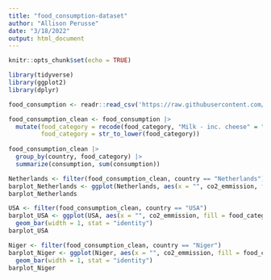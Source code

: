 ```yaml
---
title: "food_consumption-dataset"
author: "Allison Perusse"
date: "3/18/2022"
output: html_document
---
```


```r
knitr::opts_chunk$set(echo = TRUE)
```

```r
library(tidyverse)
library(ggplot2)
library(dplyr)
```

```r

food_consumption <- readr::read_csv('https://raw.githubusercontent.com/rfordatascience/tidytuesday/master/data/2020/2020-02-18/food_consumption.csv')
```

```r
food_consumption_clean <- food_consumption |>
  mutate(food_category = recode(food_category, "Milk - inc. cheese" = "milk & cheese", "Nuts inc. Peanut Butter" = "nuts", "Wheat and Wheat Products" = "wheat"),
         food_category = str_to_lower(food_category))
  
food_consumption_clean |>
  group_by(country, food_category) |>
  summarize(consumption, sum(consumption))
```

```r
Netherlands <- filter(food_consumption_clean, country == "Netherlands")
barplot_Netherlands <- ggplot(Netherlands, aes(x = "", co2_emmission, fill = food_category)) + geom_bar(width = 1, stat = "identity") 
barplot_Netherlands
```

```r
USA <- filter(food_consumption_clean, country == "USA")
barplot_USA <- ggplot(USA, aes(x = "", co2_emmission, fill = food_category)) +
  geom_bar(width = 1, stat = "identity")
barplot_USA
```

```r
Niger <- filter(food_consumption_clean, country == "Niger")
barplot_Niger <- ggplot(Niger, aes(x = "", co2_emmission, fill = food_category)) +
  geom_bar(width = 1, stat = "identity")
barplot_Niger
```

```r
```
